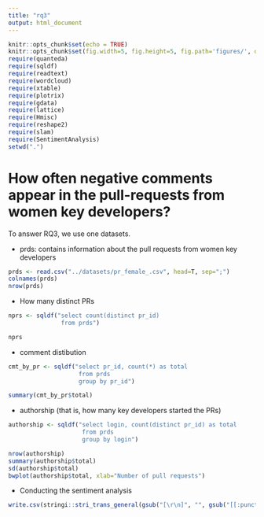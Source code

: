 ```yaml
---
title: "rq3"
output: html_document
---
```


```r
knitr::opts_chunk$set(echo = TRUE)
knitr::opts_chunk$set(fig.width=5, fig.height=5, fig.path='figures/', dev=c('png', 'pdf'))
require(quanteda)
require(sqldf)
require(readtext)
require(wordcloud)
require(xtable)
require(plotrix)
require(gdata)
require(lattice)
require(Hmisc)
require(reshape2)
require(slam)
require(SentimentAnalysis)
setwd(".")
```

# How often negative comments appear in the pull-requests from women key developers?

To answer RQ3, we use one datasets. 

   * prds: contains information about the pull requests from women key developers 
   
```r
prds <- read.csv("../datasets/pr_female_.csv", head=T, sep=";")
colnames(prds)
nrow(prds)
```

   * How many distinct PRs

```r
nprs <- sqldf("select count(distinct pr_id) 
               from prds")

nprs
```

   * comment distibution 
   
```r

cmt_by_pr <- sqldf("select pr_id, count(*) as total 
                    from prds 
                    group by pr_id")

summary(cmt_by_pr$total)
```

   * authorship (that is, how many key developers started the PRs)
   
```r
authorship <- sqldf("select login, count(distinct pr_id) as total 
                     from prds 
                     group by login")

nrow(authorship)
summary(authorship$total)
sd(authorship$total)
bwplot(authorship$total, xlab="Number of pull requests")
```

   * Conducting the sentiment analysis 
   
```r
write.csv(stringi::stri_trans_general(gsub("[\r\n]", "", gsub("[[:punct:]]", "", prds$body)),"latin-ascii"), file="~/Documents/workspace-java/SentiSE/comments.csv",row.names=FALSE)
```